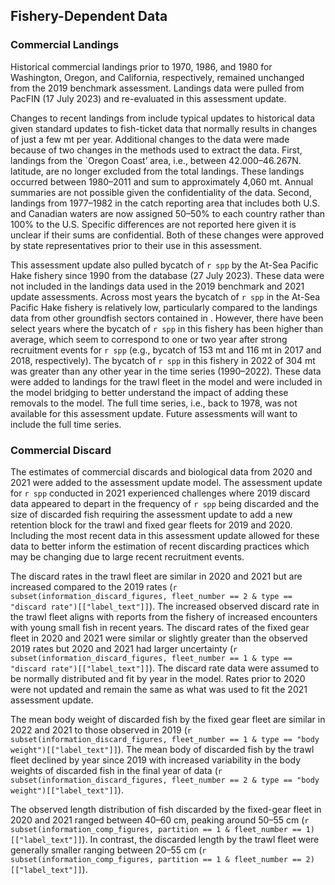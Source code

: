 ## Fishery-Dependent Data

### Commercial Landings

Historical commercial landings prior to 1970, 1986, and 1980 for Washington, Oregon, and California, respectively, remained unchanged from the 2019 benchmark assessment. Landings data were pulled from PacFIN (17 July 2023) and re-evaluated in this assessment update.  

Changes to recent landings from \gls{pacfin} include typical updates to historical data given standard updates to fish-ticket data that normally results in changes of just a few mt per year. Additional changes to the data were made because of two changes in the methods used to extract the data. First, landings from the `Oregon Coast' \glsentrylong{inpfc} area, i.e., between 42.000--46.267\textdegree N. latitude, are no longer excluded from the total landings. These landings occurred between 1980--2011 and sum to approximately 4,060 mt. Annual summaries are not possible given the confidentiality of the data. Second, landings from 1977--1982 in the catch reporting area that includes both U.S. and Canadian waters are now assigned 50--50\% to each country rather than 100\% to the U.S. Specific differences are not reported here given it is unclear if their sums are confidential. Both of these changes were approved by state representatives prior to their use in this assessment.

This assessment update also pulled bycatch of `r spp` by the At-Sea Pacific Hake fishery since 1990 from the \gls{afsc} \gls{norpac} database (27 July 2023). These data were not included in the landings data used in the 2019 benchmark and 2021 update assessments. Across most years the bycatch of `r spp` in the At-Sea Pacific Hake fishery is relatively low, particularly compared to the landings data from other groundfish sectors contained in \gls{pacfin}.  However, there have been select years where the bycatch of `r spp` in this fishery has been higher than average, which seem to correspond to one or two year after strong recruitment events for `r spp` (e.g., bycatch of 153 mt and 116 mt in 2017 and 2018, respectively).  The bycatch of `r spp` in this fishery in 2022 of 304 mt was greater than any other year in the time series (1990--2022). These data were added to landings for the trawl fleet in the model and were included in the model bridging to better understand the impact of adding these removals to the model. The full time series, i.e., back to 1978, was not available for this assessment update. Future assessments will want to include the full time series.

### Commercial Discard

The \gls{wcgop} estimates of commercial discards and biological data from 2020 and 2021 were added to the assessment update model. The assessment update for `r spp` conducted in 2021 experienced challenges where 2019 discard data appeared to depart in the frequency of `r spp` being discarded and the size of discarded fish requiring the assessment update to add a new retention block for the trawl and fixed gear fleets for 2019 and 2020. Including the most recent \gls{wcgop} data in this assessment update allowed for these data to better inform the estimation of recent discarding practices which may be changing due to large recent recruitment events.

The discard rates in the trawl fleet are similar in 2020 and 2021 but are increased compared to the 2019 rates (`r subset(information_discard_figures, fleet_number == 2 & type == "discard rate")[["label_text"]]`). The increased observed discard rate in the trawl fleet aligns with reports from the fishery of increased encounters with young small fish in recent years. The discard rates of the fixed gear fleet in 2020 and 2021 were similar or slightly greater than the observed 2019 rates but 2020 and 2021 had larger uncertainty (`r subset(information_discard_figures, fleet_number == 1 & type == "discard rate")[["label_text"]]`). The discard rate data were assumed to be normally distributed and fit by year in the model. Rates prior to 2020 were not updated and remain the same as what was used to fit the 2021 assessment update.

The mean body weight of discarded fish by the fixed gear fleet are similar in 2022 and 2021 to those observed in 2019 (`r subset(information_discard_figures, fleet_number == 1 & type == "body weight")[["label_text"]]`). The mean body of discarded fish by the trawl fleet declined by year since 2019 with increased variability in the body weights of discarded fish in the final year of data (`r subset(information_discard_figures, fleet_number == 2 & type == "body weight")[["label_text"]]`).

 The observed length distribution of fish discarded by the fixed-gear fleet in 2020 and 2021 ranged between 40--60 cm, peaking around 50--55 cm 
(`r subset(information_comp_figures, partition == 1 & fleet_number == 1)[["label_text"]]`).
In contrast, the discarded length by the trawl fleet were generally smaller ranging between 20--55 cm (`r subset(information_comp_figures, partition == 1 & fleet_number == 2)[["label_text"]]`).
